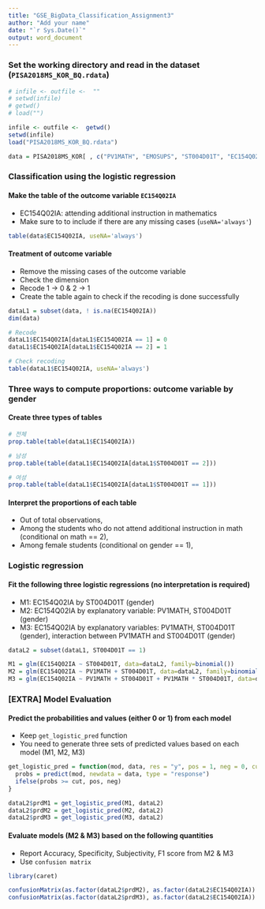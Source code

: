 ```yaml
---
title: "GSE_BigData_Classification_Assignment3"
author: "Add your name"
date: "`r Sys.Date()`"
output: word_document
---
```


### Set the working directory and read in the dataset (`PISA2018MS_KOR_BQ.rdata`)

```r
# infile <- outfile <-  ""
# setwd(infile)
# getwd()
# load("")

infile <- outfile <-  getwd()
setwd(infile)
load("PISA2018MS_KOR_BQ.rdata")

data = PISA2018MS_KOR[ , c("PV1MATH", "EMOSUPS", "ST004D01T", "EC154Q02IA")]
```

### Classification using the logistic regression

#### Make the table of the outcome variable `EC154Q02IA`
* EC154Q02IA: attending additional instruction in mathematics
* Make sure to to include if there are any missing cases (`useNA='always'`)

```r
table(data$EC154Q02IA, useNA='always')
```

#### Treatment of outcome variable
* Remove the missing cases of the outcome variable 
* Check the dimension
* Recode 1 -> 0 & 2 -> 1
* Create the table again to check if the recoding is done successfully
```r
dataL1 = subset(data, ! is.na(EC154Q02IA))
dim(data)

# Recode
dataL1$EC154Q02IA[dataL1$EC154Q02IA == 1] = 0
dataL1$EC154Q02IA[dataL1$EC154Q02IA == 2] = 1

# Check recoding
table(dataL1$EC154Q02IA, useNA='always')

```

###  Three ways to compute proportions: outcome variable by gender 
#### Create three types of tables 
```r
# 전체
prop.table(table(dataL1$EC154Q02IA))

# 남성
prop.table(table(dataL1$EC154Q02IA[dataL1$ST004D01T == 2]))

# 여성
prop.table(table(dataL1$EC154Q02IA[dataL1$ST004D01T == 1]))
```

#### Interpret the proportions of each table

* Out of total observations, 
* Among the students who do not attend additional instruction in math (conditional on math == 2), 
* Among female students (conditional on gender == 1), 

### Logistic regression
#### Fit the following three logistic regressions (no interpretation is required)
* M1: EC154Q02IA by ST004D01T (gender)
* M2: EC154Q02IA by explanatory variable: PV1MATH,  ST004D01T (gender)
* M3: EC154Q02IA by explanatory variables: PV1MATH, ST004D01T (gender), interaction between PV1MATH and ST004D01T (gender)

```r
dataL2 = subset(dataL1, ST004D01T == 1)

M1 = glm(EC154Q02IA ~ ST004D01T, data=dataL2, family=binomial())
M2 = glm(EC154Q02IA ~ PV1MATH + ST004D01T, data=dataL2, family=binomial())
M3 = glm(EC154Q02IA ~ PV1MATH + ST004D01T + PV1MATH * ST004D01T, data=dataL2, family=binomial())
```



### [EXTRA] Model Evaluation 
#### Predict the probabilities and values (either 0 or 1) from each model
* Keep `get_logistic_pred` function 
* You need to generate three sets of predicted values based on each model (M1, M2, M3)
```r
get_logistic_pred = function(mod, data, res = "y", pos = 1, neg = 0, cut = 0.5) {
  probs = predict(mod, newdata = data, type = "response")
  ifelse(probs >= cut, pos, neg)
}

dataL2$prdM1 = get_logistic_pred(M1, dataL2)
dataL2$prdM2 = get_logistic_pred(M2, dataL2)
dataL2$prdM3 = get_logistic_pred(M3, dataL2)
```

#### Evaluate models (M2 & M3) based on the following quantities
* Report Accuracy, Specificity, Subjectivity, F1 score from M2 & M3
* Use `confusion matrix`
```r
library(caret)

confusionMatrix(as.factor(dataL2$prdM2), as.factor(dataL2$EC154Q02IA))
confusionMatrix(as.factor(dataL2$prdM3), as.factor(dataL2$EC154Q02IA))

```